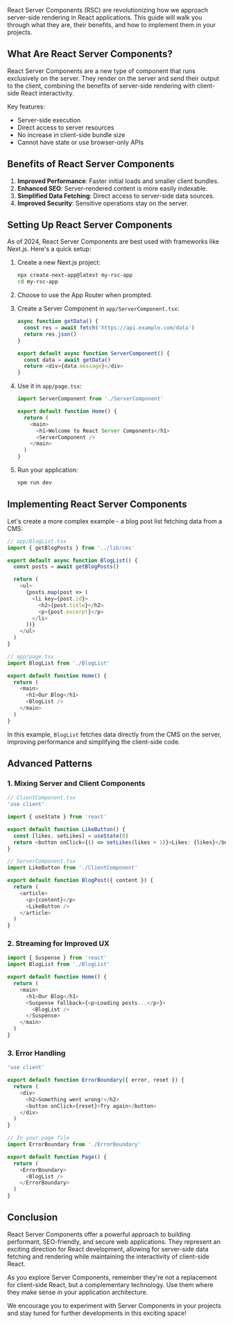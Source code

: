 React Server Components (RSC) are revolutionizing how we approach server-side rendering in React applications. This guide will walk you through what they are, their benefits, and how to implement them in your projects.

## What Are React Server Components?

React Server Components are a new type of component that runs exclusively on the server. They render on the server and send their output to the client, combining the benefits of server-side rendering with client-side React interactivity.

Key features:
- Server-side execution
- Direct access to server resources
- No increase in client-side bundle size
- Cannot have state or use browser-only APIs

## Benefits of React Server Components

1. **Improved Performance**: Faster initial loads and smaller client bundles.
2. **Enhanced SEO**: Server-rendered content is more easily indexable.
3. **Simplified Data Fetching**: Direct access to server-side data sources.
4. **Improved Security**: Sensitive operations stay on the server.

## Setting Up React Server Components

As of 2024, React Server Components are best used with frameworks like Next.js. Here's a quick setup:

1. Create a new Next.js project:
   ```bash
   npx create-next-app@latest my-rsc-app
   cd my-rsc-app
   ```

2. Choose to use the App Router when prompted.

3. Create a Server Component in `app/ServerComponent.tsx`:
   ```typescript
   async function getData() {
     const res = await fetch('https://api.example.com/data')
     return res.json()
   }

   export default async function ServerComponent() {
     const data = await getData()
     return <div>{data.message}</div>
   }
   ```

4. Use it in `app/page.tsx`:
   ```typescript
   import ServerComponent from './ServerComponent'

   export default function Home() {
     return (
       <main>
         <h1>Welcome to React Server Components</h1>
         <ServerComponent />
       </main>
     )
   }
   ```

5. Run your application:
   ```bash
   npm run dev
   ```

## Implementing React Server Components

Let's create a more complex example - a blog post list fetching data from a CMS:

```typescript
// app/BlogList.tsx
import { getBlogPosts } from '../lib/cms'

export default async function BlogList() {
  const posts = await getBlogPosts()

  return (
    <ul>
      {posts.map(post => (
        <li key={post.id}>
          <h2>{post.title}</h2>
          <p>{post.excerpt}</p>
        </li>
      ))}
    </ul>
  )
}

// app/page.tsx
import BlogList from './BlogList'

export default function Home() {
  return (
    <main>
      <h1>Our Blog</h1>
      <BlogList />
    </main>
  )
}
```

In this example, `BlogList` fetches data directly from the CMS on the server, improving performance and simplifying the client-side code.

## Advanced Patterns

### 1. Mixing Server and Client Components

```typescript
// ClientComponent.tsx
'use client'

import { useState } from 'react'

export default function LikeButton() {
  const [likes, setLikes] = useState(0)
  return <button onClick={() => setLikes(likes + 1)}>Likes: {likes}</button>
}

// ServerComponent.tsx
import LikeButton from './ClientComponent'

export default function BlogPost({ content }) {
  return (
    <article>
      <p>{content}</p>
      <LikeButton />
    </article>
  )
}
```

### 2. Streaming for Improved UX

```typescript
import { Suspense } from 'react'
import BlogList from './BlogList'

export default function Home() {
  return (
    <main>
      <h1>Our Blog</h1>
      <Suspense fallback={<p>Loading posts...</p>}>
        <BlogList />
      </Suspense>
    </main>
  )
}
```

### 3. Error Handling

```typescript
'use client'

export default function ErrorBoundary({ error, reset }) {
  return (
    <div>
      <h2>Something went wrong!</h2>
      <button onClick={reset}>Try again</button>
    </div>
  )
}

// In your page file
import ErrorBoundary from './ErrorBoundary'

export default function Page() {
  return (
    <ErrorBoundary>
      <BlogList />
    </ErrorBoundary>
  )
}
```

## Conclusion

React Server Components offer a powerful approach to building performant, SEO-friendly, and secure web applications. They represent an exciting direction for React development, allowing for server-side data fetching and rendering while maintaining the interactivity of client-side React.

As you explore Server Components, remember they're not a replacement for client-side React, but a complementary technology. Use them where they make sense in your application architecture.

We encourage you to experiment with Server Components in your projects and stay tuned for further developments in this exciting space!